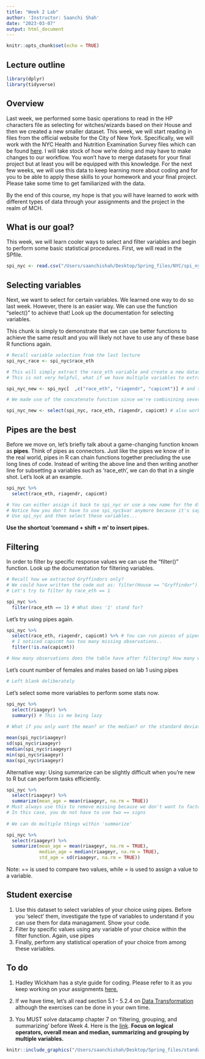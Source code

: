 ```yaml
---
title: "Week 2 Lab"
author: 'Instructor: Saanchi Shah'
date: "2023-03-07"
output: html_document
---
```


```r
knitr::opts_chunk$set(echo = TRUE)

```

## Lecture outline
\tableofcontents

```r
library(dplyr)
library(tidyverse)
```


## Overview

Last week, we performed some basic operations to read in the HP characters file as selecting for witches/wizards based on their House and then we created a new smaller dataset. This week, we will start reading in files from the official website for the City of New York. Specifically, we will work with the NYC Health and Nutrition Examination Survey files which can be found [here](https://www.nyc.gov/site/doh/data/data-sets/new-york-city-health-and-nutrition-examination-survey-documentation.page). I will take stock of how we're doing and may have to make changes to our workflow. You won't have to merge datasets for your final project but at least you will be equipped with this knowledge. For the next few weeks, we will use this data to keep learning more about coding and for you to be able to apply these skills to your homework and your final project. Please take some time to get familiarized with the data.

By the end of this course, my hope is that you will have learned to work with different types of data through your assignments and the project in the realm of MCH. 


## What is our goal?

This week, we will learn cooler ways to select and filter variables and begin to perform some basic statistical procedures. First, we will read in the SPfile. 

```r

spi_nyc <- read.csv("/Users/saanchishah/Desktop/Spring_files/NYC/spi_nyc.csv")

```

## Selecting variables

Next, we want to select for certain variables. We learned one way to do so last week. However, there is an easier way. We can use the function "select()" to achieve that! Look up the documentation for selecting variables. 

This chunk is simply to demonstrate that we can use better functions to achieve the same result and you will likely not have to use any of these base R functions again.

```r

# Recall variable selection from the last lecture
spi_nyc_race <- spi_nyc$race_eth

# This will simply extract the race_eth variable and create a new dataset
# This is not very helpful, what if we have multiple variables to extract?

spi_nyc_new <- spi_nyc[  ,c("race_eth", "riagendr", "capicmt")] # and so forth

# We made use of the concatenate function since we're combinining several columns for extraction

spi_nyc_new <- select(spi_nyc, race_eth, riagendr, capicmt) # also works
```


## Pipes are the best

Before we move on, let's briefly talk about a game-changing function known as **pipes**. Think of pipes as connectors. Just like the pipes we know of in the real world, pipes in R can chain functions together precluding the use long lines of code. Instead of writing the above line and then writing another line for subsetting a variables such as 'race_eth', we can do that in a single shot. Let's look at an example.

```r
spi_nyc %>% 
  select(race_eth, riagendr, capicmt)

# You can either assign it back to spi_nyc or use a new name for the df
# Notice how you don't have to use spi_nyc$var anymore because it's saying:
# Use spi_nyc and then select these variables...

```
**Use the shortcut 'command + shift + m' to insert pipes.**

## Filtering

In order to filter by specific response values we can use the "filter()" function. Look up the documentation for filtering variables.

```r

# Recall how we extracted Gryffindors only?
# We could have written the code out as: filter(House == "Gryffindor")
# Let's try to filter by race_eth == 1

spi_nyc %>% 
  filter(race_eth == 1) # What does '1' stand for?

```

Let's try using pipes again.

```r
spi_nyc %>% 
  select(race_eth, riagendr, capicmt) %>% # You can run pieces of piped code to look for errors
  # I noticed capicmt has too many missing observations..
  filter(!is.na(capicmt))

# How many observations does the table have after filtering? How many was it before filtering?
```


Let's count number of females and males based on lab 1 using pipes
```r
# Left blank deliberately


```

Let's select some more variables to perform some stats now.

```r
spi_nyc %>% 
  select(riaageyr) %>%
  summary() # This is me being lazy
 
# What if you only want the mean? or the median? or the standard deviation? 

mean(spi_nyc$riaageyr)
sd(spi_nyc$riaageyr)
median(spi_nyc$riaageyr)
min(spi_nyc$riaageyr)
max(spi_nyc$riaageyr)

```


Alternative way:
Using summarize can be slightly difficult when you're new to R but can perform tasks efficiently.

```r


spi_nyc %>% 
  select(riaageyr) %>%
  summarize(mean_age = mean(riaageyr, na.rm = TRUE))
# Must always use this to remove missing because we don't want to factor that in our calculations
# In this case, you do not have to use two == signs
 
# We can do multiple things within 'summarize'

spi_nyc %>% 
  select(riaageyr) %>%
  summarize(mean_age = mean(riaageyr, na.rm = TRUE),
            median_age = median(riaageyr, na.rm = TRUE),
            std_age = sd(riaageyr, na.rm = TRUE))
```
Note: == is used to compare two values, while = is used to assign a value to a variable.

## Student exercise
1. Use this dataset to select variables of your choice using pipes. Before you 'select' them, investigate the type of variables to understand if you can use them for data managament. Show your code.
2. Filter by specific values using any variable of your choice within the filter function. Again, use pipes
3. Finally, perform any statistical operation of your choice from among these variables.

## To do
1. Hadley Wickham has a style guide for coding. Please refer to it as you keep working on your assignments [here.](http://adv-r.had.co.nz/Style.html)

2. If we have time, let's all read section 5.1 - 5.2.4 on [Data Transformation](https://r4ds.had.co.nz/transform.html#introduction-2) although the exercises can be done in your own time.

3. You MUST solve datacamp chapter 7 on 'filtering, grouping, and summarizing' before Week 4. Here is the [link](https://campus.datacamp.com/courses/effective-data-storytelling-using-the-tidyverse/filtering-grouping-summarizing?ex=1). **Focus on logical operators, overall mean and median, summarizing and grouping by multiple variables.** 

```r
knitr::include_graphics("/Users/saanchishah/Desktop/Spring_files/standards.jpg")

```


